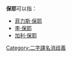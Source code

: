 '''保耶'''可以指：
*[[菲力斯·保耶|菲力斯·保耶]]
*[[李·保耶|李·保耶]]
*[[加利·保耶|加利·保耶]]
{{disambig}}
[[Category:二字譯名消歧義|Category:二字譯名消歧義]]